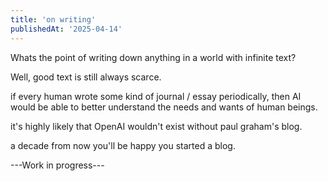 ```yaml
---
title: 'on writing'
publishedAt: '2025-04-14'
---
```


Whats the point of writing down anything in a world with infinite text?

Well, good text is still always scarce.





if every human wrote some kind of journal / essay periodically, 
then AI would be able to better understand the needs and wants of human beings.


it's highly likely that OpenAI wouldn't exist without paul graham's blog.


a decade from now you'll  be happy you started a blog.

---Work in progress---